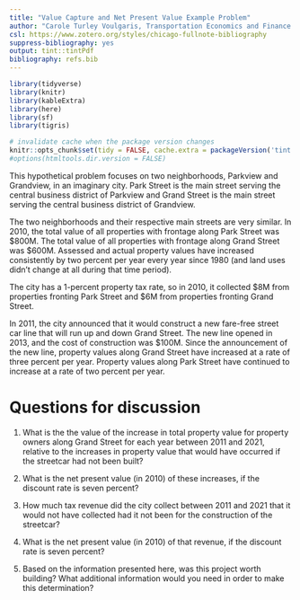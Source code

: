 ```yaml
---
title: "Value Capture and Net Present Value Example Problem"
author: "Carole Turley Voulgaris, Transportation Economics and Finance (SES 5437), Harvard GSD"
csl: https://www.zotero.org/styles/chicago-fullnote-bibliography
suppress-bibliography: yes
output: tint::tintPdf
bibliography: refs.bib
---
```


```r
library(tidyverse)
library(knitr)
library(kableExtra)
library(here)
library(sf)
library(tigris)

# invalidate cache when the package version changes
knitr::opts_chunk$set(tidy = FALSE, cache.extra = packageVersion('tint'))
#options(htmltools.dir.version = FALSE)
```

This hypothetical problem focuses on two neighborhoods, Parkview and 
Grandview, in an imaginary city. Park Street is the main street serving the central business district of Parkview and Grand Street is the main 
street serving the central business district of Grandview.

The two neighborhoods and their respective main streets are very similar.
In 2010, the total value of all properties with frontage along Park Street 
was \$800M. The total value of all properties with frontage along Grand Street 
was \$600M. Assessed and actual property values have increased consistently by 
two percent per year every year since 1980 (and land uses 
didn't change at all during that time period). 

The city has a 1-percent property tax rate, so in 2010, it collected \$8M
from properties fronting Park Street and \$6M from
properties fronting Grand Street.

In 2011, the city announced that it would construct a new fare-free 
street car line that will run up and down Grand Street. The new line 
opened in  2013, and the cost of construction was $100M. 
Since the announcement of the new line, property values
along Grand Street have increased at a rate of three percent per year.
Property values along Park Street have continued to increase at a rate
of two percent per year.

# Questions for discussion

1. What is the the value of the increase in total property value 
for property owners along Grand Street for each year between 2011
and 2021, relative to the increases in property value that would
have occurred if the streetcar had not been built?

2. What is the net present value (in 2010) of these increases, if the 
discount rate is seven percent?

3. How much tax revenue did the city collect between 2011 and 2021
that it would not have collected had it not been for the construction
of the streetcar?

4. What is the net present value (in 2010) of that revenue, if the 
discount rate is seven percent?

5. Based on the information presented here, was this project worth
building? What additional information would you need in order to 
make this determination?

